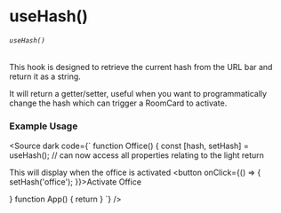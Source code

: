 
<Meta title="HOOKS/useHash" />

# useHash()
###### `useHash()`
This hook is designed to retrieve the current hash from the URL bar and return it as a string.

It will return a getter/setter, useful when you want to programmatically change the hash which can trigger a RoomCard to activate.


### Example Usage

<Source dark code={`
function Office() {
  const [hash, setHash] = useHash();
  // can now access all properties relating to the light
  return <div>
    <RoomCard hash="office">
      This will display when the office is activated
    </RoomCard>
    <button onClick={() => {
      setHash('office');
    }}>Activate Office</button>
  </div>
}
function App() {
  return <HassConnect hassUrl="http://localhost:1234">
    <Office />
  </HassConnect>
}
`} />

